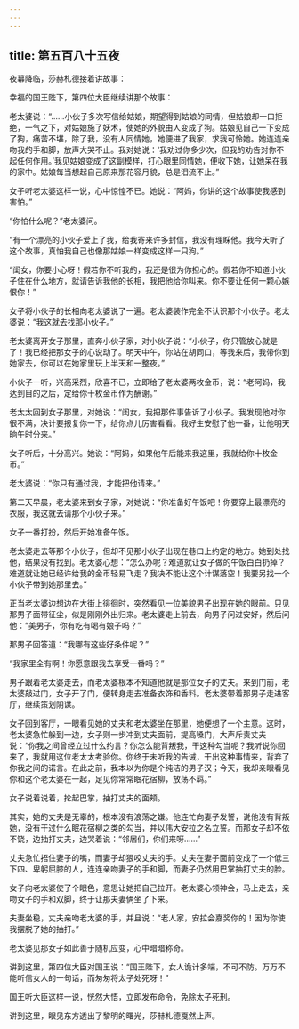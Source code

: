 ```yaml
---
---
---
```

title: 第五百八十五夜
---






夜幕降临，莎赫札德接着讲故事：





幸福的国王陛下，第四位大臣继续讲那个故事：

老太婆说：“……小伙子多次写信给姑娘，期望得到姑娘的同情，但姑娘却一口拒绝，一气之下，对姑娘施了妖术，使她的外貌由人变成了狗。姑娘见自己一下变成了狗，痛苦不堪，除了我，没有人同情她，她便进了我家，求我可怜她。她连连亲吻我的手和脚，放声大哭不止。我对她说：‘我劝过你多少次，但我的劝告对你不起任何作用。’我见姑娘变成了这副模样，打心眼里同情她，便收下她，让她呆在我的家中。姑娘每当想起自己原来那花容月貌，总是泪流不止。”

女子听老太婆这样一说，心中惊惶不已。她说：“阿妈，你讲的这个故事使我感到害怕。”

“你怕什么呢？”老太婆问。

“有一个漂亮的小伙子爱上了我，给我寄来许多封信，我没有理睬他。我今天听了这个故事，真怕我自己也像那姑娘一样变成这样一只狗。”

“闺女，你要小心呀！假若你不听我的，我还是很为你担心的。假若你不知道小伙子住在什么地方，就请告诉我他的长相，我把他给你叫来。你不要让任何一颗心嫉恨你！”

女子将小伙子的长相向老太婆说了一遍。老太婆装作完全不认识那个小伙子。老太婆说：“我这就去找那小伙子。”

老太婆离开女子那里，直奔小伙子家，对小伙子说：“小伙子，你只管放心就是了！我已经把那女子的心说动了。明天中午，你站在胡同口，等我来后，我带你到她家去，你可以在她家里玩上半天和一整夜。”

小伙子一听，兴高采烈，欣喜不已，立即给了老太婆两枚金币，说：“老阿妈，我达到目的之后，定给你十枚金币作为酬谢。”

老太太回到女子那里，对她说：“闺女，我把那件事告诉了小伙子。我发现他对你很不满，决计要报复你一下，给你点儿厉害看看。我好生安慰了他一番，让他明天晌午时分来。”

女子听后，十分高兴。她说：“阿妈，如果他午后能来我这里，我就给你十枚金币。”

老太婆说：“你只有通过我，才能把他请来。”

第二天早晨，老太婆来到女子家，对她说：“你准备好午饭吧！你要穿上最漂亮的衣服，我这就去请那个小伙子来。”

女子一番打扮，然后开始准备午饭。

老太婆走去等那个小伙子，但却不见那小伙子出现在巷口上约定的地方。她到处找他，结果没有找到。老太婆心想：“怎么办呢？难道就让女子做的午饭白白扔掉？难道就让她已经许给我的金币轻易飞走？我决不能让这个计谋落空！我要另找一个小伙子带到她那里去。”

正当老太婆边想边在大街上徘徊时，突然看见一位美貌男子出现在她的眼前。只见那男子面带征尘，似是刚刚外出归来。老太婆走上前去，向男子问过安好，然后问他：“美男子，你有吃有喝有娘子吗？”

那男子回答道：“我哪有这些好条件呢？”

“我家里全有啊！你愿意跟我去享受一番吗？”

男子跟着老太婆走去，而老太婆根本不知道他就是那位女子的丈夫。来到门前，老太婆敲过门，女子开了门，便转身走去准备衣饰和香料。老太婆带着那男子走进客厅，继续策划阴谋。

女子回到客厅，一眼看见她的丈夫和老太婆坐在那里，她便想了一个主意。这时，老太婆急忙躲到一边，女子则一步冲到丈夫面前，提高嗓门，大声斥责丈夫说：“你我之间曾经立过什么约言？你怎么能背叛我，干这种勾当呢？我听说你回来了，我就用这位老太太考验你。你终于未听我的告诫，干出这种事情来，背弃了你我之间的诺言。在此之前，我本以为你是个纯洁的男子汉；今天，我却亲眼看见你和这个老太婆在一起，足见你常常眠花宿柳，放荡不羁。”

女子说着说着，抡起巴掌，抽打丈夫的面颊。

其实，她的丈夫是无辜的，根本没有浪荡之嫌。他连忙向妻子发誓，说他没有背叛她，没有干过什么眠花宿柳之类的勾当，并以伟大安拉之名立誓。而那女子却不依不饶，边抽打丈夫，边哭着说：“邻居们，你们来呀……”

丈夫急忙捂住妻子的嘴，而妻子却狠咬丈夫的手。丈夫在妻子面前变成了一个低三下四、卑躬屈膝的人，连连亲吻妻子的手和脚，而妻子仍然用巴掌抽打丈夫的脸。

女子向老太婆使了个眼色，意思让她把自己拉开。老太婆心领神会，马上走去，亲吻女子的手和双脚，终于让那夫妻俩坐了下来。

夫妻坐稳，丈夫亲吻老太婆的手，并且说：“老人家，安拉会嘉奖你的！因为你使我摆脱了她的抽打。”

老太婆见那女子如此善于随机应变，心中暗暗称奇。

讲到这里，第四位大臣对国王说：“国王陛下，女人诡计多端，不可不防。万万不能听信女人的一句话，而匆匆将太子处死呀！”

国王听大臣这样一说，恍然大悟，立即发布命令，免除太子死刑。





讲到这里，眼见东方透出了黎明的曙光，莎赫札德戛然止声。